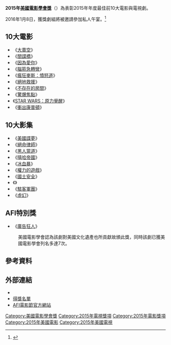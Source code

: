 '''2015年[[美國電影學會|美國電影學會獎]]'''（{{lang-en|'''American Film Institute Awards 2015'''}}）為表彰2015年年度最佳前10大電影與電視劇。

2016年1月8日，獲獎劇組將被邀請參加私人午宴。<ref name="awards list">{{cite web|title=Here Are the AFI AWARDS 2015 Official Selections|url=http://blog.afi.com/here-are-the-afi-awards-2015-official-selections/|website=[[美國電影學會|美國電影學會]]|date=December 15, 2015|accessdate=2015-12-18|archive-date=2017-07-07|archive-url=https://web.archive.org/web/20170707033451/http://blog.afi.com/here-are-the-afi-awards-2015-official-selections/|dead-url=no}}</ref>

== 10大電影 ==
*《[[大賣空_(電影)|大賣空]]》
*《[[間諜橋|間諜橋]]》
*《[[卡露的情人|因為愛你]]》
*《[[腦筋急轉彎_(電影)|腦筋急轉彎]]》
*《[[瘋狂麥斯：憤怒道|瘋狂麥斯：憤怒道]]》
*《[[絕地救援|絕地救援]]》
*《[[不存在的房間|不存在的房間]]》
*《[[驚爆焦點|驚爆焦點]]》
*《[[STAR_WARS：原力覺醒|STAR WARS：原力覺醒]]》
*《[[衝出康普頓|衝出康普頓]]》

== 10大影集 ==
*《[[美國諜夢|美國諜夢]]》
*《[[絕命律師|絕命律師]]》
*《[[黑人當道|黑人當道]]》
*《[[嘻哈帝國|嘻哈帝國]]》
*《[[冰血暴_(電視劇)|冰血暴]]》
*《[[權力的遊戲_(電視劇)|權力的遊戲]]》
*《[[國土安全_(電視劇)|國土安全]]》
*《{{link-en|不才專家|Master of None}}》
*《[[駭客軍團|駭客軍團]]》
*《[[虛幻_(電視劇)|虛幻]]》

== AFI特別獎 ==
*《[[廣告狂人|廣告狂人]]》
:美國電影學會認為該劇對美國文化遺產也所貢獻故頒此獎，同時該劇已獲美國電影學會列名多達7次。

== 參考資料 ==
{{reflist}}

== 外部連結 ==
*{{Official|http://www.afi.com/}}{{en}}
*[http://blog.afi.com/here-are-the-afi-awards-2015-official-selections/ 得獎名單]{{Wayback|url=http://blog.afi.com/here-are-the-afi-awards-2015-official-selections/ |date=20170707033451 }}{{en}}
*[http://www.afi.com/afifest AFI電影節官方網站]{{Wayback|url=http://www.afi.com/afifest |date=20150121070723 }}{{en}}

{{美國電影學會獎}}

[[Category:美國電影學會獎|Category:美國電影學會獎]]
[[Category:2015年電視獎項|Category:2015年電視獎項]]
[[Category:2015年電影獎項|Category:2015年電影獎項]]
[[Category:2015年美國電影|Category:2015年美國電影]]
[[Category:2015年美國電視|Category:2015年美國電視]]